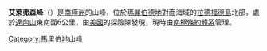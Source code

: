 {{coord|76|52|S|146|25|W|source:GNIS|display=title}}

'''艾萊弗森峰'''（{{lang-en|Eilefsen Peak}}）是[[南極洲|南極洲]]的山峰，位於[[瑪麗伯德地|瑪麗伯德地]]對面海域的[[拉德福德島|拉德福德島]]北部，處於[[達內山|達內山]]東南面6公里，由[[美國|美國]]的探險隊發現，現時由[[南極條約體系|南極條約體系]]管理。

{{DEFAULTSORT:Eilefsen Peak}}
[[Category:馬里伯地山峰|Category:馬里伯地山峰]]


{{MarieByrdLand-geo-stub}}